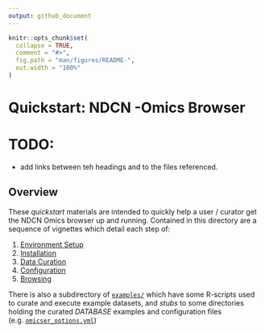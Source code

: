 ```yaml
---
output: github_document
---
```


<!-- README.md is generated from README.Rmd. Please edit that file -->

```r
knitr::opts_chunk$set(
  collapse = TRUE,
  comment = "#>",
  fig.path = "man/figures/README-",
  out.width = "100%"
)
```

# Quickstart: NDCN -Omics Browser 

# TODO: 
- add links between teh headings and to the files referenced.

## Overview

These _quickstart_ materials are intended to quickly help a user / curator get the NDCN Omics browser up and running.  Contained in this directory are a sequence of vignettes which detail each step of:

1. [Environment Setup](01_environment_setup.md)
2. [Installation](02_install.md)
3. [Data Curation](03_data_curation.md)
4. [Configuration](04_configuration.md)
5. [Browsing](05_browsing.md)

There is also a subdirectory of [`examples/`](examples/) which have some R-scripts used to curate and execute example datasets, and _stubs_ to some directories holding the curated _DATABASE_ examples and configuration files (e.g. [`omicser_options.yml`](omicser_options.yml))
